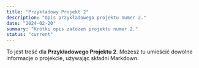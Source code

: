 ```yaml
---
title: "Przykładowy Projekt 2"
description: "Opis przykładowego projektu numer 2."
date: "2024-02-20"
summary: "Krótki opis założeń projektu numer 2."
status: "current"
---
```


To jest treść dla **Przykładowego Projektu 2**. Możesz tu umieścić dowolne informacje o projekcie, używając składni Markdown.